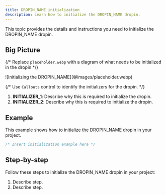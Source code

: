 ```yaml
---
title: DROPIN_NAME initialization
description: Learn how to initialize the DROPIN_NAME dropin.
---
```



This topic provides the details and instructions you need to initialize the DROPIN_NAME dropin.

## Big Picture

{/* Replace `placeholder.webp` with a diagram of what needs to be initialized in the dropin */}

<Diagram caption="[Initializing the DROPIN_NAME]">
  ![Initializing the DROPIN_NAME](@images/placeholder.webp)
</Diagram>

{/* Use `Callouts` control to identify the initializers for the dropin. */}

<Callouts>

1. **INITIALIZER_1**: Describe why this is required to initialize the dropin.
1. **INITIALIZER_2**: Describe why this is required to initialize the dropin.

</Callouts>

## Example

This example shows how to initialize the DROPIN_NAME dropin in your project.

```typescript
/* Insert initialization example here */
```

## Step-by-step

Follow these steps to initialize the DROPIN_NAME dropin in your project:

<Steps>

1. Describe step.
1. Describe step.

</Steps>
